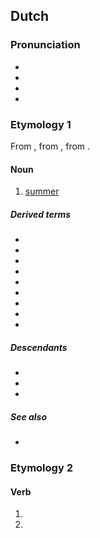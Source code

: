 ==Dutch==

===Pronunciation===
* {{IPA|nl|/ˈzoːmər/}}
* {{audio|nl|Nl-zomer.ogg|audio}}
* {{hyphenation|nl|zo|mer}}
* {{rhymes|nl|oːmər|s=2}}

===Etymology 1===
From {{inh|nl|dum|sōmer}}, from {{inh|nl|odt|*sumar}}, from {{inh|nl|gem-pro|*sumaraz}}.

====Noun====
{{nl-noun|m|-s|zomertje}}

# [[summer]]

=====Derived terms=====
* {{l|nl|overzomeren}}
* {{l|nl|verzomeren}}
* {{l|nl|zomerdag}}
* {{l|nl|zomeren}}
* {{l|nl|zomermaand}}
* {{l|nl|zomerpels}}
* {{l|nl|zomers}}
* {{l|nl|zomervacht}}
* {{l|nl|zomerweer}}

=====Descendants=====
* {{desc|af|somer}}
* {{desc|dcr|somer}}
* {{desc|gmw-jdt|zômer}}

=====See also=====
* {{list:seasons/nl}}

===Etymology 2===
{{nonlemma}}

====Verb====
{{head|nl|verb form}}

# {{nl-verb form of|p=1|n=sg|t=pres|m=ind|zomeren}}
# {{nl-verb form of|m=imp|zomeren}}